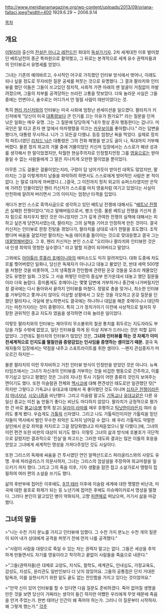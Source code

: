http://www.meridianamagazine.org/wp-content/uploads/2013/09/oriana-fallaci.jpeg?width=400
1929.6.29 ~ 2006.9.14

[[목차]]
== 개요 ==
[[이탈리아]] 출신의 [[전설은 아니고 레전드]]인 희대의 [[독설가]][[기자]]. 2차 세계대전 이후 벌어졌던 베트남전의 종군 특파원으로 활약했고, 그 뒤로는 본격적으로 세계 유수 권력자들과의 인터뷰로서 유명세를 얻었다. 

그녀는 기존의 예의바르고, 수사적인 어구로 가득했던 인터뷰 방식에서 벗어나, 이래도 되나 싶을 정도로 무자비한 질문 공세를 퍼붓는 것으로 유명했다. 그 결과 팔라치와 인터뷰를 했던 이들은 그들이 쓰고있던 정치적, 사회적 가면 아래의 맨 얼굴이 거침없이 까발려졌으며, 그들의 치부를 공격당하는 쓰라린 고통을 맛보았다. 더욱 놀라운 사실은 그들 중에는 언변이나, 술수로는 어디가서 안 밀릴 사람이 태반이었다는 것. 

특히 [[헨리 키신저]]와의 인터뷰는 미국 사회에 엄청난 센세이션을 일으켰다. 팔라치가 키신저에게 "당신이 미국 [[대통령]]보다 큰 인기를 끄는 이유가 뭔가요?" 라는 질문을 던져 낚은 일화는 매우 유명. 그는 그 질문에 당당하게 "내가 항상 혼자 행동한다는 겁니다. 미국인은 말 타고 혼자 맨 앞에서 마차행렬을 이끄는 [[카우보이]]를 좋아합니다." 라는 답변을 했다가, 대통령 무시하냐. 니가 그 모든걸 다했냐. 등등 엄청난 욕을 먹었다. 실제로 정치적 파트너였던 [[리처드 닉슨]] 대통령은 그의 전화 해명을 받고도 골이 나, 독대까지 거부해버렸다. 물론 정치 외교의 거물 중에 거물이었던 키신저 입장에서는 스스로가 해낸 성과를 생각해서 한 말이었겠지만, 탁월한 현실주의자로 인정할지언정 그를 [[영웅]]으로는 받아들일 수 없는 사람들에게 그 말은 지나치게 오만한 말이었을 뿐이었다.

아무튼 그도 걸물은 걸물이었는지라, 구렁이 담 넘어가듯이 받아친 대목도 많았지만, 팔라치는 그걸 이렇게까지 남들을 파악하려 하면서도 스스로에게 방어적인 사람은 본 적이 없다. 는 말로 대차게 까버렸다.(...)결국, 그 이전까지 정치 외교의 슈퍼스타였지만 은막에 가려진 인물이었던 헨리 키신저가 스스로를 마치 영웅처럼 여기고 있었다는 사실이 만천하에 알려져 버리면서 그의 이미지는 엄청난 타격을 입었다.

게다가 본인 스스로 흑역사급으로 생각하고 있던 베트남 전쟁에 대해서도 "[[베트남 전쟁]]은 실패한 전쟁이었다."라고 말해버림으로서, 병크 인증. 물론 베트남 전쟁을 키신저 혼자 힘으로 좌지우지 했던 것은 아니었지만 그가 깊게 관여한 전쟁의 실책에 대해서는 피하고 싶은게 당연지사였는데, 팔라치는 그의 실책을 기어코 인정하게 만든 것이다. 결국 키신저는 인터뷰로 한창 진탕을 겪었다가, 팔라치를 상대로 내가 한말을 호도했다. 조작했다며 싸움을 걸었지만 팔라치는 녹음 테이프를 들이미는 것으로 맞대응했고 결국 그는 [[데꿀멍]]해버렸다. 그 후, 헨리 키신저는 본인 스스로 "오리아나 팔라치와 인터뷰한 것은 내 인생 최악의 멍청한 실수였다." 라고 말할 지경이 되어버리고 말았다. 

그외에도 [[아야톨라 루홀라 호메이니]]와의 에피소드도 익히 알려져있다. 대화 도중에 차도르를 찢어버렸던 일화나, 당신은 독재자가 아니냐고 대놓고 물었던 것, 반대 세력 500명을 처형한 것을 비롯하여, 그의 냉혹함과 잔인함에 관련된 온갖 것들을 모조리 캐물었던 것도 유명한 일화. 그것도 그 서슬 퍼렇던 이란의 중심부 한가운데서 대놓고 했던 질문들이라 더욱 놀랍다. 흥미롭게도 호메이니는 몇몇 답변에 거부하거나 중간에 나가버릴지언정 결국에는 다시 돌아와서 끝까지 인터뷰를 마쳤다. 정말로 총을 맞거나, 최소한 인터뷰를 거부당하고 쫓겨나지 않아도 이상할 상황에서 그 모든 것을 각오하고 온갖 질문을 던졌던 팔라치나, 극딜에 분노하면서도 결국에는 하나하나 대답을 해준 호메이니나 대단하기는 마찬가지라는 것이 중평이다. 특히 그가 정치가이기 이전에 사상적으로 철저히 무장한 권위적인 종교 지도자 였음을 생각하면 더욱 놀라운 일이었다.

이렇듯 팔라치와의 인터뷰는 제아무리 무소불위의 철권 통치를 휘두르는 지도자라도 부담을 가질 수밖에 없었고, 일단 인터뷰를 하게 된 이상 치부가 드러나는 것은 피할 길이 없었다. 그런데도 팔라치의 인터뷰가 많았던 것은, '''그녀와 인터뷰를 하는 것 자체가 이미 전세계적으로 인지도를 떨칠만큼 중량감있는 인사임을 증명하는 셈이었기 때문.''' 결국 독재자들의 입장에서는 약점을 내주고 스포트라이트를 취한 셈이다. --왠지 관심종자가 떠오르긴 하지만--

물론 팔라치의 이런 무자비하고 거친 인터뷰 방식이 인정만을 받았던 것은 아니다. 뉴욕 타임즈에서는 그녀가 자신과의 인터뷰를 거부하는 것을 비겁한 행동으로 간주하고, 이를 무기삼고 있다고 평했던 것은 그녀의 지나친 투사 기질이 어떤 종류의 것인지 보여주는 면이기도 했다. 또한 이슬람권 전체와 [[멕시코]]에 대해 편견섞인 태도로만 일관했던 탓[* 하지만 그렇다고 기독교나 유대교에 대해서 꼭 좋아했던 것도 아니며 [[십자군 전쟁]]이라든지 [[마녀사냥]], [[시오니즘]]을 비난했다. 그리고 이슬람 말고도 [[기독교]]나 [[유대교]]같은 다른 유일신 종교는 미친 놈 만들기 좋다는 비난도 마다하지 않았다. 팔라치가 긍정적으로 평가한 건 바로 [[불교]]([[승병]] 항목 참고).[[달라이 라마]]를 매우 호평하고 [[틱낫한]]이라든지 여러 승려도 좋게 봤다. 우습게도 [[가톨릭]] 신자였다. 그리고 나도 가톨릭인이지만 가톨릭을 믿던 자들이 역사에서 벌인 무수한 죄악은 도저히 넘어갈 수 없다. 왜 우리 가톨릭도 악랄한 살인에서 온갖 죄악을 저지르고 그걸 정당화했냐고 따져듣었으니 말 다했다.]에, 그녀의 이런 편견 또한 비판의 대상이 되기도 했다. 이렇듯 그녀의 삶과 방식에 호불호가 극단적으로 갈렸지만 결과적으로 '진실'을 파고드는 그러한 태도와 결과는 많은 이들의 호응을 얻었고 그녀에게 세계적인 명성을 가져다주었던 것도 사실이다.

또한 그리스의 독재에 싸움을 건 투사였던 연인 알렉산드로스 파라굴리스와의 사랑도 유명. 후에 파라굴리스가 의문사하자, 그녀는 그리스의 암살설을 주장하여 외교마찰을 일으키기 까지 했다. 그리고 그의 죽음 이후, 기자 생활을 잠깐 접고 소설가로서 맹렬히 집필하여 여러 편의 소설을 쓰기도 했다.   

삶의 후반부에 접어든 이후에도, [[9.11 테러]] 이후에 이슬람 세계에 대한 맹렬한 비난과, 미국에 대한 옹호로 화제가 되는 등 노년기에 접어든 후에도 이슈메이커로서 명성을 떨쳤다. 그러다 본인이 앓고있던 병이 악화되자, 고향 [[피렌체]]로 떠났으며, 거기서 삶을 마감했다.

== 그녀의 말들 == 
>"나는 수천 가지 분노를 가지고 인터뷰에 임했다. 그 수천 가지 분노는 수천 개의 질문이 되어 내가 상대에게 공격을 퍼붓기 전에 먼저 나를 공격했다."

>"사람이 사람을 대량으로 죽일 수 있는 자는 권력자 말고는 없다. 그들은 세상을 추악하게 만들면서도 자기를 영웅이라고 착각하고 끝없이 사람들을 죽음으로 내몬다."

>"그들(권력자들)은 대체로 교양도, 지식도, 철학도, 세계관도, 인내심도, 가정교육도, 감성도, 지성도, 윤리관도 일반인보다 더 낫지 않았어요. 그들의 공통점은 단지 거대한 탐욕과, 이를 실현시키기 위한 밑도 끝도 없는 잔인함을 가지고 있다는 것이었어요."

>"만약 신이 있어 인터뷰를 할 수 있다면 다음 질문도 준비하겠다. 죽어 없어질 생명을 만든 것을 보면 당신이 가짜라는 생각이 들긴 하지만 어쨌든 우리에게 무엇 때문에 죽음을 안겨 주었는가. 한번 태어난 인간이 왜 죽어야 하는가. 그러니 이 질문부터 시작하자. 왜 그렇게 했는가."
[[각주]]
